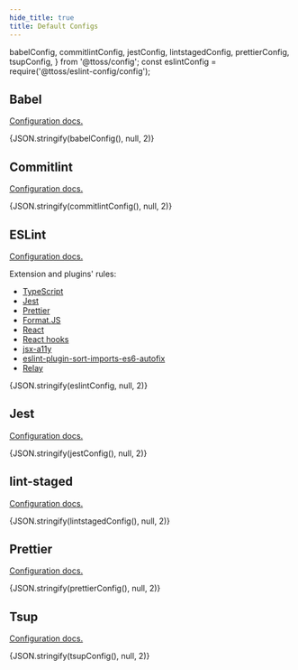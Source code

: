 ```yaml
---
hide_title: true
title: Default Configs
---
```


  babelConfig,
  commitlintConfig,
  jestConfig,
  lintstagedConfig,
  prettierConfig,
  tsupConfig,
} from '@ttoss/config';
const eslintConfig = require('@ttoss/eslint-config/config');

## Babel

[Configuration docs.](https://babeljs.io/docs/en/options)

<CodeBlock language="json">{JSON.stringify(babelConfig(), null, 2)}</CodeBlock>

## Commitlint

[Configuration docs.](https://commitlint.js.org/#/reference-configuration)

<CodeBlock language="json">
  {JSON.stringify(commitlintConfig(), null, 2)}
</CodeBlock>

## ESLint

[Configuration docs.](https://eslint.org/docs/user-guide/configuring/)

Extension and plugins' rules:

- [TypeScript](https://github.com/typescript-eslint/typescript-eslint)
- [Jest](https://github.com/jest-community/eslint-plugin-jest)
- [Prettier](https://github.com/prettier/eslint-config-prettier)
- [Format.JS](https://formatjs.io/docs/tooling/linter)
- [React](https://github.com/yannickcr/eslint-plugin-react)
- [React hooks](https://www.npmjs.com/package/eslint-plugin-react-hooks)
- [jsx-a11y](https://github.com/jsx-eslint/eslint-plugin-jsx-a11y)
- [eslint-plugin-sort-imports-es6-autofix](https://www.npmjs.com/package/eslint-plugin-sort-imports-es6-autofix)
- [Relay](https://www.npmjs.com/package/eslint-plugin-relay)

<CodeBlock language="json">{JSON.stringify(eslintConfig, null, 2)}</CodeBlock>

## Jest

[Configuration docs.](https://jestjs.io/docs/configuration)

<CodeBlock language="json">{JSON.stringify(jestConfig(), null, 2)}</CodeBlock>

## lint-staged

[Configuration docs.](https://github.com/okonet/lint-staged)

<CodeBlock language="json">
  {JSON.stringify(lintstagedConfig(), null, 2)}
</CodeBlock>

## Prettier

[Configuration docs.](https://prettier.io/docs/en/options.html)

<CodeBlock language="json">
  {JSON.stringify(prettierConfig(), null, 2)}
</CodeBlock>

## Tsup

[Configuration docs.](https://tsup.egoist.sh/)

<CodeBlock language="json">{JSON.stringify(tsupConfig(), null, 2)}</CodeBlock>
